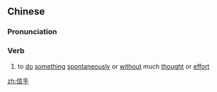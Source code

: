 ==Chinese==
{{zh-forms}}

===Pronunciation===
{{zh-pron
|m=xìnshǒu
|c=seon3 sau2
|mn=qz,xm,zz:sìn-chhiú
|cat=v
}}

===Verb===
{{zh-verb}}

# to [[do]] [[something]] [[spontaneous]]ly or [[without]] much [[thought]] or [[effort]]

[[zh:信手]]